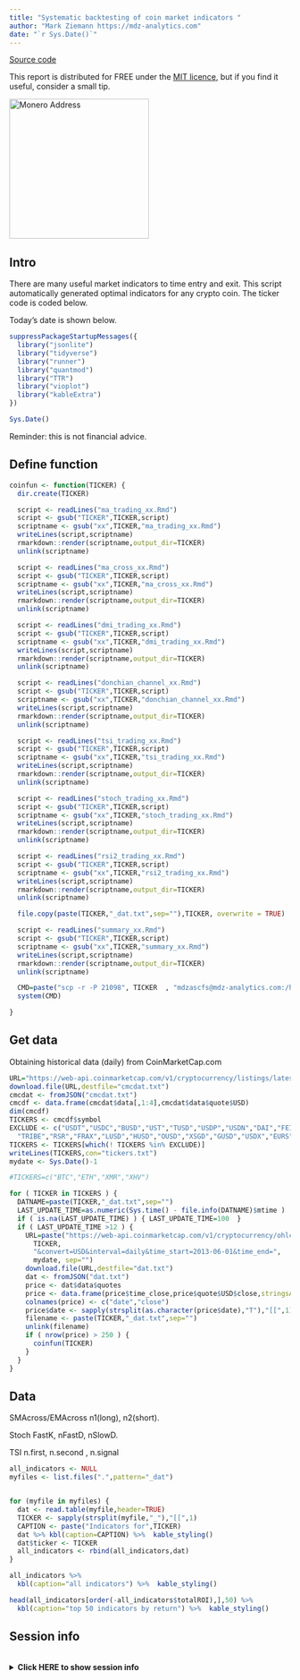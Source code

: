 ```yaml
---
title: "Systematic backtesting of coin market indicators "
author: "Mark Ziemann https://mdz-analytics.com"
date: "`r Sys.Date()`"
---
```


[Source code](https://github.com/markziemann/cryptoblog/blob/main/coin_script.Rmd)

This report is distributed for FREE under the [MIT licence](https://github.com/markziemann/cryptoblog/blob/main/LICENSE),
but if you find it useful, consider a small tip.

<img src="images/donations.png" alt="Monero Address" height="250" width="250" border="0" />

## Intro

There are many useful market indicators to time entry and exit.
This script automatically generated optimal indicators for any crypto coin.
The ticker code is coded below.

Today's date is shown below.

```r

suppressPackageStartupMessages({
  library("jsonlite")
  library("tidyverse")
  library("runner")
  library("quantmod")
  library("TTR")
  library("vioplot")
  library("kableExtra")
})

Sys.Date()

```

Reminder: this is not financial advice.

## Define function

```r

coinfun <- function(TICKER) {
  dir.create(TICKER)

  script <- readLines("ma_trading_xx.Rmd")
  script <- gsub("TICKER",TICKER,script)
  scriptname <- gsub("xx",TICKER,"ma_trading_xx.Rmd")
  writeLines(script,scriptname)
  rmarkdown::render(scriptname,output_dir=TICKER)
  unlink(scriptname)

  script <- readLines("ma_cross_xx.Rmd")
  script <- gsub("TICKER",TICKER,script)
  scriptname <- gsub("xx",TICKER,"ma_cross_xx.Rmd")
  writeLines(script,scriptname)
  rmarkdown::render(scriptname,output_dir=TICKER)
  unlink(scriptname)

  script <- readLines("dmi_trading_xx.Rmd")
  script <- gsub("TICKER",TICKER,script)
  scriptname <- gsub("xx",TICKER,"dmi_trading_xx.Rmd")
  writeLines(script,scriptname)
  rmarkdown::render(scriptname,output_dir=TICKER)
  unlink(scriptname)

  script <- readLines("donchian_channel_xx.Rmd")
  script <- gsub("TICKER",TICKER,script)
  scriptname <- gsub("xx",TICKER,"donchian_channel_xx.Rmd")
  writeLines(script,scriptname)
  rmarkdown::render(scriptname,output_dir=TICKER)
  unlink(scriptname)

  script <- readLines("tsi_trading_xx.Rmd")
  script <- gsub("TICKER",TICKER,script)
  scriptname <- gsub("xx",TICKER,"tsi_trading_xx.Rmd")
  writeLines(script,scriptname)
  rmarkdown::render(scriptname,output_dir=TICKER)
  unlink(scriptname)

  script <- readLines("stoch_trading_xx.Rmd")
  script <- gsub("TICKER",TICKER,script)
  scriptname <- gsub("xx",TICKER,"stoch_trading_xx.Rmd")
  writeLines(script,scriptname)
  rmarkdown::render(scriptname,output_dir=TICKER)
  unlink(scriptname)

  script <- readLines("rsi2_trading_xx.Rmd")
  script <- gsub("TICKER",TICKER,script)
  scriptname <- gsub("xx",TICKER,"rsi2_trading_xx.Rmd")
  writeLines(script,scriptname)
  rmarkdown::render(scriptname,output_dir=TICKER)
  unlink(scriptname)

  file.copy(paste(TICKER,"_dat.txt",sep=""),TICKER, overwrite = TRUE)

  script <- readLines("summary_xx.Rmd")
  script <- gsub("TICKER",TICKER,script)
  scriptname <- gsub("xx",TICKER,"summary_xx.Rmd")
  writeLines(script,scriptname)
  rmarkdown::render(scriptname,output_dir=TICKER)
  unlink(scriptname)

  CMD=paste("scp -r -P 21098", TICKER  , "mdzascfs@mdz-analytics.com:/home/mdzascfs/public_html/altcoins")
  system(CMD)

}

```

## Get data

Obtaining historical data (daily) from CoinMarketCap.com

```r

URL="https://web-api.coinmarketcap.com/v1/cryptocurrency/listings/latest?limit=50"
download.file(URL,destfile="cmcdat.txt")
cmcdat <- fromJSON("cmcdat.txt")
cmcdf <- data.frame(cmcdat$data[,1:4],cmcdat$data$quote$USD)
dim(cmcdf)
TICKERS <- cmcdf$symbol
EXCLUDE <- c("USDT","USDC","BUSD","UST","TUSD","USDP","USDN","DAI","FEI","WBTC",
  "TRIBE","RSR","FRAX","LUSD","HUSD","OUSD","XSGD","GUSD","USDX","EURS","CUSD")
TICKERS <- TICKERS[which(! TICKERS %in% EXCLUDE)]
writeLines(TICKERS,con="tickers.txt")
mydate <- Sys.Date()-1

#TICKERS=c("BTC","ETH","XMR","XHV")

for ( TICKER in TICKERS ) {
  DATNAME=paste(TICKER,"_dat.txt",sep="")
  LAST_UPDATE_TIME=as.numeric(Sys.time() - file.info(DATNAME)$mtime )
  if ( is.na(LAST_UPDATE_TIME) ) { LAST_UPDATE_TIME=100  }
  if ( LAST_UPDATE_TIME >12 ) {
    URL=paste("https://web-api.coinmarketcap.com/v1/cryptocurrency/ohlcv/historical?symbol=",
      TICKER,
      "&convert=USD&interval=daily&time_start=2013-06-01&time_end=",
      mydate, sep="")
    download.file(URL,destfile="dat.txt")
    dat <- fromJSON("dat.txt")
    price <- dat$data$quotes
    price <- data.frame(price$time_close,price$quote$USD$close,stringsAsFactors=FALSE)
    colnames(price) <- c("date","close")
    price$date <- sapply(strsplit(as.character(price$date),"T"),"[[",1)
    filename <- paste(TICKER,"_dat.txt",sep="")
    unlink(filename)
    if ( nrow(price) > 250 ) {
      coinfun(TICKER)
    }
  }
}

```

## Data

SMAcross/EMAcross n1(long), n2(short).

Stoch FastK, nFastD, nSlowD.

TSI n.first, n.second , n.signal

```r

all_indicators <- NULL
myfiles <- list.files(".",pattern="_dat")


for (myfile in myfiles) {
  dat <- read.table(myfile,header=TRUE)
  TICKER <- sapply(strsplit(myfile,"_"),"[[",1)
  CAPTION <- paste("Indicators for",TICKER)
  dat %>% kbl(caption=CAPTION) %>%  kable_styling()
  dat$ticker <- TICKER
  all_indicators <- rbind(all_indicators,dat)
}

all_indicators %>%
  kbl(caption="all indicators") %>%  kable_styling()

head(all_indicators[order(-all_indicators$totalROI),],50) %>%
  kbl(caption="top 50 indicators by return") %>%  kable_styling()

```

## Session info

<br><details><summary><b>Click HERE to show session info</b></summary><br><p>

```r

sessionInfo()

```

</details>

